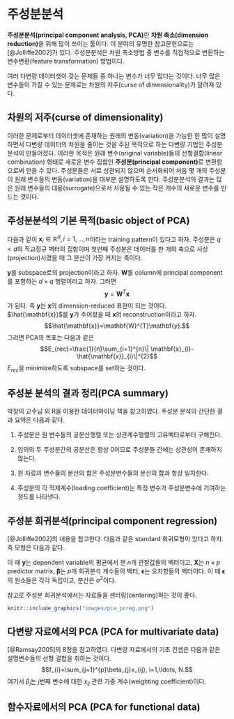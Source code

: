 # 주성분분석 {#PCA}

**주성분분석(principal component analysis, PCA)**란 **차원 축소(dimension reduction)**을 위해 많이 쓰이는 툴이다. 이 분야의 유명한 참고문헌으로는 [@Jolliffe2002]가 있다. 주성분분석은 차원 축소방법 중 변수를 직접적으로 변환하는 변수변환(feature transformation) 방법이다.

여러 다변량 데이터셋이 갖는 문제들 중 하나는 변수가 너무 많다는 것이다. 너무 많은 변수들이 가질 수 있는 문제로는 차원의 저주(curse of dimensionality)가 알려져 있다.

## 차원의 저주(curse of dimensionality)

이러한 문제로부터 데이터셋에 존재하는 원래의 변동(variation)을 가능한 한 많이 설명하면서 다변량 데이터의 차원을 줄이는 것을 주된 목적으로 하는 다변량 기법인 주성분분석이 만들어졌다. 이러한 목적은 원래 변수(original variable)들의 선형결합(linear combination) 형태로 새로운 변수 집합인 **주성분(principal component)**로 변환함으로써 얻을 수 있다. 주성분들은 서로 상관되지 않으며 순서화되어 처음 몇 개의 주성분이 원래 변수들의 변동(variation)을 대부분 설명하도록 한다. 주성분분석의 결과는 많은 원래 변수들의 대용(surrogate)으로서 사용될 수 있는 작은 개수의 새로운 변수를 만드는 것이다.

## 주성분분석의 기본 목적(basic object of PCA)

다음과 같이 $\mathbf{x}_{i}\in\mathbb{R}^{d}, i=1,\ldots, n$이라는 training pattern이 있다고 하자. 주성분은 $q <d$의 직교정규 벡터의 집합이며 첫번째 주성분은 데이터를 한 개의 축으로 사상(projection)시켰을 때 그 분산이 가장 커지는 축이다.

$\mathbf{y}$를 subspace로의 projection이라고 하자. $\mathbf{W}$를 column에 principal component를 포함하는 $d\times q$ 행렬이라고 하자. 그러면
$$\mathbf{y}=\mathbf{W}^{T}\mathbf{x}$$
가 된다. 즉 $\mathbf{y}$는 $\mathbf{x}$의 dimension-reduced 표현이 되는 것이다. $\hat{\mathbf{x}}$를 $\mathbf{y}$가 주어졌을 때 $\mathbf{x}$의 reconstruction이라고 하자.
$$\hat{\mathbf{x}}=\mathbf{W}^{T}\mathbf{y}.$$
그리면 PCA의 목표는 다음과 같은
$$E_{rec}=\frac{1}{n}\sum_{i=1}^{n}\| \mathbf{x}_{i}-\hat{\mathbf{x}}_{i}\|^{2}$$
$E_{rec}$을 minimize하도록 subspace를 set하는 것이다.

## 주성분 분석의 결과 정리(PCA summary)

박창이 교수님 외 R을 이용한 데이터마이닝 책을 참고하였다. 주성분 분석의 간단한 결과 요약은 다음과 같다.

1. 주성분은 원 변수들의 공분산행렬 또는 상관계수행렬의 고유벡터로부터 구해진다.

2. 임의의 두 주성분간의 공분산은 항상 0이므로 주성분들 간에는 상관성이 존재하지 않는다.

3. 원 자료의 변수들의 분산의 합은 주성분변수들의 분산의 합과 항상 일치한다.

4. 주성분의 각 적재계수(loading coefficient)는 특정 변수가 주성분변수에 기여하는 정도를 나타낸다.

## 주성분 회귀분석(principal component regression)

[@Jolliffe2002]의 내용을 참고한다. 다음과 같은 standard 회귀모형이 있다고 하자. 즉 모형은 다음과 같다.

\begin{equation}
\mathbf{y}=\mathbf{X}\boldsymbol{\beta}+\boldsymbol{\epsilon}
(\#eq:PCreg01)
\end{equation}

이 때 $\mathbf{y}$는 dependent variable의 평균에서 잰 $n$개 관찰값들의 벡터이고, $\mathbf{X}$는 $n\times p$ predictor matrix, $\boldsymbol{\beta}$는 $p$개 회귀분석 계수들의 벡터, $\boldsymbol{\epsilon}$는 오차항들의 벡터이다. 이 때 $\boldsymbol{\epsilon}$의 원소들은 각각 독립이고, 분산은 $\sigma^{2}$이다.

참고로 주성분 회귀분석에서는 자료들을 센터링(centering)하는 것이 좋다.

```r
knitr::include_graphics("images/pca_pcreg.png")
```

## 다변량 자료에서의 PCA (PCA for multivariate data)

[@Ramsay2005]의 8장을 참고하였다. 다변량 자료에서의 기초 컨셉은 다음과 같은 설명변수들의 선형 결합을 취하는 것이다.
$$f_{i}=\sum_{j=1}^{p}\beta_{j}x_{ij}, i=1,\ldots, N.$$
여기서 $\beta_{j}$는 $j$번째 변수에 대한 $x_{ij}$ 관련 가중 계수(weighting coefficient)이다.

## 함수자료에서의 PCA (PCA for functional data)

